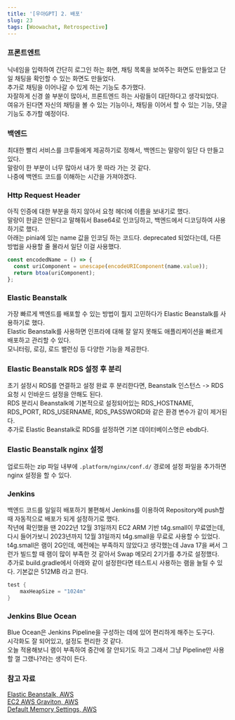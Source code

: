 ```yaml
---
title: '[우아GPT] 2. 배포'
slug: 23
tags: [Woowachat, Retrospective]
---
```


### 프론트엔트

닉네임을 입력하여 간단히 로그인 하는 화면, 채팅 목록을 보여주는 화면도 만들었고 단일 채팅을 확인할 수 있는 화면도 만들었다.  
추가로 채팅을 이어나갈 수 있게 하는 기능도 추가했다.  
자잘하게 신경 쓸 부분이 많아서, 프론트엔드 하는 사람들이 대단하다고 생각되었다.  
여유가 된다면 자신의 채팅을 볼 수 있는 기능이나, 채팅을 이어서 할 수 있는 기능, 댓글 기능도 추가할 예정이다.  

### 백엔드

최대한 빨리 서비스를 크루들에게 제공하기로 정해서, 백엔드는 말랑이 일단 다 만들고 있다.  
말랑이 한 부분이 너무 많아서 내가 못 따라 가는 것 같다.  
나중에 백엔드 코드를 이해하는 시간을 가져야겠다.  

### Http Request Header

아직 인증에 대한 부분을 하지 않아서 요청 헤더에 이름을 보내기로 했다.  
말랑이 한글은 안된다고 말해줘서 Base64로 인코딩하고, 백엔드에서 디코딩하여 사용하기로 했다.  
아래는 pinia에 있는 name 값을 인코딩 하는 코드다. deprecated 되었다는데, 다른 방법을 사용할 줄 몰라서 일단 이걸 사용했다.  

```ts
const encodedName = () => {
  const uriComponent = unescape(encodeURIComponent(name.value));
  return btoa(uriComponent);
};
```

### Elastic Beanstalk

가장 빠르게 백엔드를 배포할 수 있는 방법이 뭘지 고민하다가 Elastic Beanstalk를 사용하기로 했다.  
Elastic Beanstalk를 사용하면 인프라에 대해 잘 알지 못해도 애플리케이션을 빠르게 배포하고 관리할 수 있다.  
모니터링, 로깅, 로드 밸런싱 등 다양한 기능을 제공한다.  

### Elastic Beanstalk RDS 설정 후 분리

초기 설정시 RDS를 연결하고 설정 완료 후 분리한다면, Beanstalk 인스턴스 -> RDS 요청 시 인바운드 설정을 안해도 된다.  
RDS 분리시 Beanstalk에 기본적으로 설정되어있는 RDS_HOSTNAME, RDS_PORT, RDS_USERNAME, RDS_PASSWORD와 같은 환경 변수가 같이 제거된다.  
추가로 Elastic Beanstalk로 RDS를 설정하면 기본 데이터베이스명은 ebdb다.  

### Elastic Beanstalk nginx 설정

업로드하는 zip 파일 내부에 `.platform/nginx/conf.d/` 경로에 설정 파일을 추가하면 nginx 설정을 할 수 있다.  

### Jenkins

백엔드 코드를 일일히 배포하기 불편해서 Jenkins를 이용하여 Repository에 push할 때 자동적으로 배포가 되게 설정하기로 했다.  
작년에 확인했을 땐 2022년 12월 31일까지 EC2 ARM 기반 t4g.small이 무료였는데, 다시 들어가보니 2023년까지 12월 31일까지 t4g.small을 무료로 사용할 수 있었다.  
t4g.small은 램이 2G인데, 예전에는 부족하지 않았다고 생각했는데 Java 17을 써서 그런가 빌드할 때 램이 많이 부족한 것 같아서 Swap 메모리 2기가를 추가로 설정했다.  
추가로 build.gradle에서 아래와 같이 설정한다면 테스트시 사용하는 램을 늘릴 수 있다. 기본값은 512MB 라고 한다.  

```groovy
test {
    maxHeapSize = "1024m"
}
```

### Jenkins Blue Ocean

Blue Ocean은 Jenkins Pipeline을 구성하는 데에 있어 편리하게 해주는 도구다.  
시각화도 잘 되어있고, 설정도 편리한 것 같다.  
오늘 적용해보니 램이 부족하여 중간에 잘 안되기도 하고 그래서 그냥 Pipeline만 사용할 껄 그랬나?라는 생각이 든다.  

### 참고 자료

[Elastic Beanstalk, AWS](https://docs.aws.amazon.com/ko_kr/elasticbeanstalk/latest/dg/Welcome.html)  
[EC2 AWS Graviton, AWS](https://aws.amazon.com/ko/ec2/graviton/)  
[Default Memory Settings, AWS](https://docs.gradle.org/current/userguide/upgrading_version_4.html#rel5.0:default_memory_settings)